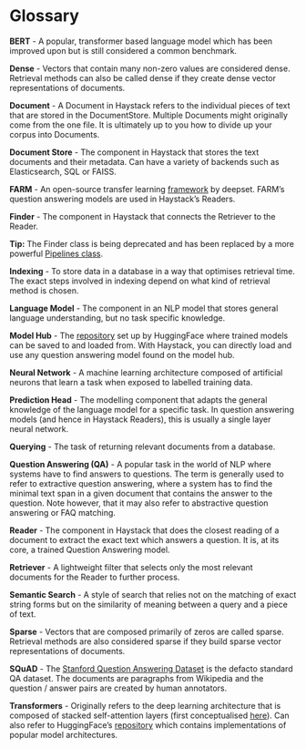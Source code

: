 <!---
title: "Glossary"
metaTitle: "Glossary"
metaDescription: ""
slug: "/docs/terms"
date: "2020-09-03"
id: "termsmd"
--->

# Glossary

**BERT** - A popular, transformer based language model which has been improved upon but is still considered a common benchmark.

**Dense** - Vectors that contain many non-zero values are considered dense.
Retrieval methods can also be called dense if they create dense vector representations of documents.

**Document** - A Document in Haystack refers to the individual pieces of text that are stored in the DocumentStore.
Multiple Documents might originally come from the one file.
It is ultimately up to you how to divide up your corpus into Documents.

**Document Store** - The component in Haystack that stores the text documents and their metadata.
Can have a variety of backends such as Elasticsearch, SQL or FAISS.

**FARM** - An open-source transfer learning [framework](https://github.com/deepset-ai/FARM) by deepset.
FARM’s question answering models are used in Haystack’s Readers.

**Finder** - The component in Haystack that connects the Retriever to the Reader.

<div className="max-w-xl bg-yellow-light-theme border-l-8 border-yellow-dark-theme px-6 pt-6 pb-4 my-4 rounded-md  dark:bg-yellow-900">

**Tip:** The Finder class is being deprecated and has been replaced by a more powerful [Pipelines class](/docs/pipelinesmd).

</div>

**Indexing** - To store data in a database in a way that optimises retrieval time.
The exact steps involved in indexing depend on what kind of retrieval method is chosen.

**Language Model** - The component in an NLP model that stores general language understanding, but no task specific knowledge.

**Model Hub** - The [repository](https://huggingface.co/models) set up by HuggingFace where trained models can be saved to and loaded from.
With Haystack, you can directly load and use any question answering model found on the model hub.

**Neural Network** - A machine learning architecture composed of artificial neurons that learn a task when exposed to labelled training data.

**Prediction Head** - The modelling component that adapts the general knowledge of the language model for a specific task.
In question answering models (and hence in Haystack Readers), this is usually a single layer neural network.

**Querying** - The task of returning relevant documents from a database.

**Question Answering (QA)** - A popular task in the world of NLP where systems have to find answers to questions.
The term is generally used to refer to extractive question answering,
where a system has to find the minimal text span in a given document that contains the answer to the question.
Note however, that it may also refer to abstractive question answering or FAQ matching.

**Reader** - The component in Haystack that does the closest reading of a document to extract
the exact text which answers a question.
It is, at its core, a trained Question Answering model.

**Retriever** - A lightweight filter that selects only the most relevant documents for the Reader to further process.

**Semantic Search** - A style of search that relies not on the matching of exact string forms
but on the similarity of meaning between a query and a piece of text.

**Sparse** - Vectors that are composed primarily of zeros are called sparse.
Retrieval methods are also considered sparse if they build sparse vector representations of documents.

**SQuAD** - The [Stanford Question Answering Dataset](https://rajpurkar.github.io/SQuAD-explorer/) is the defacto standard QA dataset.
The documents are paragraphs from Wikipedia and the question / answer pairs are created by human annotators.

**Transformers** - Originally refers to the deep learning architecture that is composed of stacked self-attention layers
(first conceptualised [here](https://arxiv.org/pdf/1706.03762.pdf)).
Can also refer to HuggingFace’s [repository](https://github.com/huggingface/transformers)
which contains implementations of popular model architectures.
